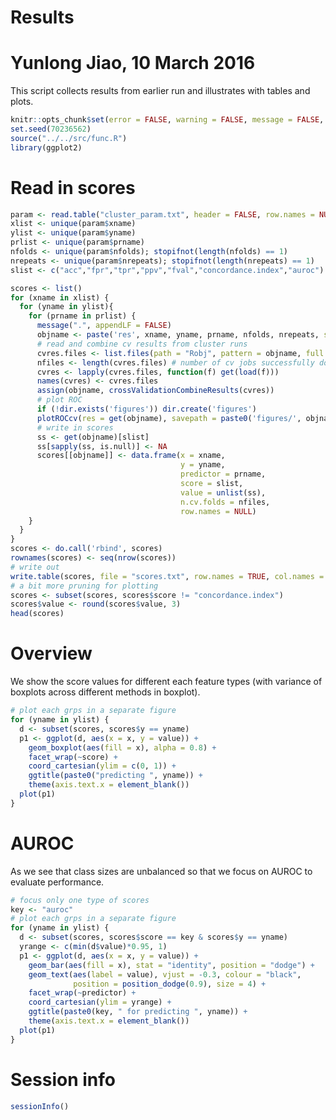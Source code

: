 # Results
# Yunlong Jiao, 10 March 2016

This script collects results from earlier run and illustrates with tables and plots.

```r
knitr::opts_chunk$set(error = FALSE, warning = FALSE, message = FALSE, fig.width = 12, fig.height = 8, dev = c("png","pdf"), fig.keep = "high", fig.path = "result_figure/", cache.path = "result_cache/")
set.seed(70236562)
source("../../src/func.R")
library(ggplot2)
```

# Read in scores

```r
param <- read.table("cluster_param.txt", header = FALSE, row.names = NULL, col.names = c("idx", "xname", "yname", "prname", "rep", "nfolds", "nrepeats"))
xlist <- unique(param$xname)
ylist <- unique(param$yname)
prlist <- unique(param$prname)
nfolds <- unique(param$nfolds); stopifnot(length(nfolds) == 1)
nrepeats <- unique(param$nrepeats); stopifnot(length(nrepeats) == 1)
slist <- c("acc","fpr","tpr","ppv","fval","concordance.index","auroc")

scores <- list()
for (xname in xlist) {
  for (yname in ylist){
    for (prname in prlist) {
      message(".", appendLF = FALSE)
      objname <- paste('res', xname, yname, prname, nfolds, nrepeats, sep = '_')
      # read and combine cv results from cluster runs
      cvres.files <- list.files(path = "Robj", pattern = objname, full.names = TRUE)
      nfiles <- length(cvres.files) # number of cv jobs successfully done
      cvres <- lapply(cvres.files, function(f) get(load(f)))
      names(cvres) <- cvres.files
      assign(objname, crossValidationCombineResults(cvres))
      # plot ROC
      if (!dir.exists('figures')) dir.create('figures')
      plotROCcv(res = get(objname), savepath = paste0('figures/', objname, '.pdf'))
      # write in scores
      ss <- get(objname)[slist]
      ss[sapply(ss, is.null)] <- NA
      scores[[objname]] <- data.frame(x = xname, 
                                      y = yname, 
                                      predictor = prname, 
                                      score = slist, 
                                      value = unlist(ss), 
                                      n.cv.folds = nfiles,
                                      row.names = NULL)
    }
  }
}
scores <- do.call('rbind', scores)
rownames(scores) <- seq(nrow(scores))
# write out
write.table(scores, file = "scores.txt", row.names = TRUE, col.names = TRUE, sep = '\t')
# a bit more pruning for plotting
scores <- subset(scores, scores$score != "concordance.index")
scores$value <- round(scores$value, 3)
head(scores)
```

# Overview

We show the score values for different each feature types (with variance of boxplots across different methods in boxplot).

```r
# plot each grps in a separate figure
for (yname in ylist) {
  d <- subset(scores, scores$y == yname)
  p1 <- ggplot(d, aes(x = x, y = value)) + 
    geom_boxplot(aes(fill = x), alpha = 0.8) + 
    facet_wrap(~score) + 
    coord_cartesian(ylim = c(0, 1)) + 
    ggtitle(paste0("predicting ", yname)) + 
    theme(axis.text.x = element_blank())
  plot(p1)
}
```

# AUROC

As we see that class sizes are unbalanced so that we focus on AUROC to evaluate performance.

```r
# focus only one type of scores
key <- "auroc"
# plot each grps in a separate figure
for (yname in ylist) {
  d <- subset(scores, scores$score == key & scores$y == yname)
  yrange <- c(min(d$value)*0.95, 1)
  p1 <- ggplot(d, aes(x = x, y = value)) + 
    geom_bar(aes(fill = x), stat = "identity", position = "dodge") + 
    geom_text(aes(label = value), vjust = -0.3, colour = "black", 
              position = position_dodge(0.9), size = 4) + 
    facet_wrap(~predictor) + 
    coord_cartesian(ylim = yrange) + 
    ggtitle(paste0(key, " for predicting ", yname)) + 
    theme(axis.text.x = element_blank())
  plot(p1)
}
```

# Session info

```r
sessionInfo()
```
